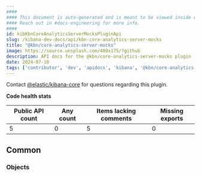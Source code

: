 ```yaml
---
####
#### This document is auto-generated and is meant to be viewed inside our experimental, new docs system.
#### Reach out in #docs-engineering for more info.
####
id: kibKbnCoreAnalyticsServerMocksPluginApi
slug: /kibana-dev-docs/api/kbn-core-analytics-server-mocks
title: "@kbn/core-analytics-server-mocks"
image: https://source.unsplash.com/400x175/?github
description: API docs for the @kbn/core-analytics-server-mocks plugin
date: 2024-07-10
tags: ['contributor', 'dev', 'apidocs', 'kibana', '@kbn/core-analytics-server-mocks']
---
```




Contact [@elastic/kibana-core](https://github.com/orgs/elastic/teams/kibana-core) for questions regarding this plugin.

**Code health stats**

| Public API count  | Any count | Items lacking comments | Missing exports |
|-------------------|-----------|------------------------|-----------------|
| 5 | 0 | 5 | 0 |

## Common

### Objects
<DocDefinitionList data={kbnCoreAnalyticsServerMocksObj.common.objects}/>


